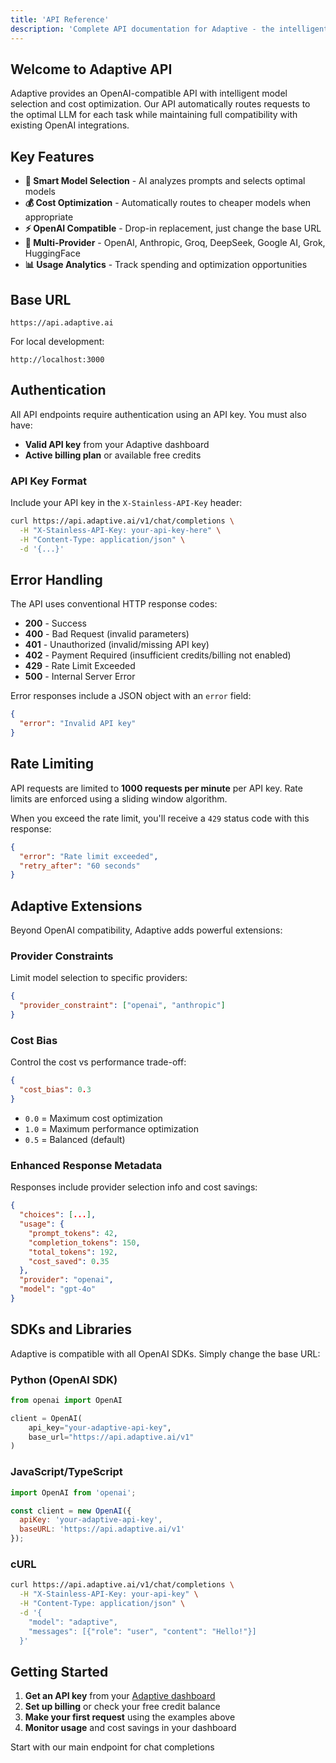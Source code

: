 ```yaml
---
title: 'API Reference'
description: 'Complete API documentation for Adaptive - the intelligent LLM infrastructure'
---
```


## Welcome to Adaptive API

Adaptive provides an OpenAI-compatible API with intelligent model selection and cost optimization. Our API automatically routes requests to the optimal LLM for each task while maintaining full compatibility with existing OpenAI integrations.

## Key Features

- **🧠 Smart Model Selection** - AI analyzes prompts and selects optimal models
- **💰 Cost Optimization** - Automatically routes to cheaper models when appropriate  
- **⚡ OpenAI Compatible** - Drop-in replacement, just change the base URL
- **🔄 Multi-Provider** - OpenAI, Anthropic, Groq, DeepSeek, Google AI, Grok, HuggingFace
- **📊 Usage Analytics** - Track spending and optimization opportunities

## Base URL

```
https://api.adaptive.ai
```

For local development:
```
http://localhost:3000
```

## Authentication

All API endpoints require authentication using an API key. You must also have:
- **Valid API key** from your Adaptive dashboard
- **Active billing plan** or available free credits

### API Key Format

Include your API key in the `X-Stainless-API-Key` header:

```bash
curl https://api.adaptive.ai/v1/chat/completions \
  -H "X-Stainless-API-Key: your-api-key-here" \
  -H "Content-Type: application/json" \
  -d '{...}'
```

## Error Handling

The API uses conventional HTTP response codes:

- **200** - Success
- **400** - Bad Request (invalid parameters)
- **401** - Unauthorized (invalid/missing API key)
- **402** - Payment Required (insufficient credits/billing not enabled)
- **429** - Rate Limit Exceeded
- **500** - Internal Server Error

Error responses include a JSON object with an `error` field:

```json
{
  "error": "Invalid API key"
}
```

## Rate Limiting

API requests are limited to **1000 requests per minute** per API key. Rate limits are enforced using a sliding window algorithm.

When you exceed the rate limit, you'll receive a `429` status code with this response:

```json
{
  "error": "Rate limit exceeded",
  "retry_after": "60 seconds"
}
```

## Adaptive Extensions

Beyond OpenAI compatibility, Adaptive adds powerful extensions:

### Provider Constraints
Limit model selection to specific providers:

```json
{
  "provider_constraint": ["openai", "anthropic"]
}
```

### Cost Bias
Control the cost vs performance trade-off:

```json
{
  "cost_bias": 0.3
}
```

- `0.0` = Maximum cost optimization
- `1.0` = Maximum performance optimization  
- `0.5` = Balanced (default)

### Enhanced Response Metadata
Responses include provider selection info and cost savings:

```json
{
  "choices": [...],
  "usage": {
    "prompt_tokens": 42,
    "completion_tokens": 150,
    "total_tokens": 192,
    "cost_saved": 0.35
  },
  "provider": "openai",
  "model": "gpt-4o"
}
```

## SDKs and Libraries

Adaptive is compatible with all OpenAI SDKs. Simply change the base URL:

### Python (OpenAI SDK)
```python
from openai import OpenAI

client = OpenAI(
    api_key="your-adaptive-api-key",
    base_url="https://api.adaptive.ai/v1"
)
```

### JavaScript/TypeScript
```javascript
import OpenAI from 'openai';

const client = new OpenAI({
  apiKey: 'your-adaptive-api-key',
  baseURL: 'https://api.adaptive.ai/v1'
});
```

### cURL
```bash
curl https://api.adaptive.ai/v1/chat/completions \
  -H "X-Stainless-API-Key: your-api-key" \
  -H "Content-Type: application/json" \
  -d '{
    "model": "adaptive",
    "messages": [{"role": "user", "content": "Hello!"}]
  }'
```

## Getting Started

1. **Get an API key** from your [Adaptive dashboard](https://dashboard.adaptive.ai)
2. **Set up billing** or check your free credit balance
3. **Make your first request** using the examples above
4. **Monitor usage** and cost savings in your dashboard

<Card title="Chat Completions" icon="message" href="/api-reference/endpoint/chat-completions">
  Start with our main endpoint for chat completions
</Card>